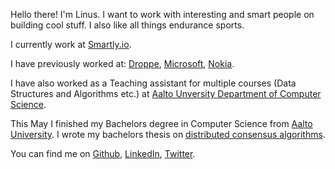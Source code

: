 Hello there! I'm Linus. I want to work with interesting and smart people on building cool stuff. I also like all things endurance sports.

I currently work at [Smartly.io](https://www.smartly.io/).

I have previously worked at:
[Droppe](https://droppe.com/),
[Microsoft](https://www.microsoft.com),
[Nokia](https://www.nokia.com/).

I have also worked as a Teaching assistant for multiple courses (Data Structures and Algorithms etc.) at [Aalto Unversity Department of Computer Science](https://www.aalto.fi/en/department-of-computer-science).

This May I finished my Bachelors degree in Computer Science from [Aalto University](https://www.aalto.fi/en). I wrote my bachelors thesis on [distributed consensus algorithms](https://github.com/LinuzJ/distributed-consensus-bachelors-thesis).

You can find me on [Github](https://github.com/LinuzJ), [LinkedIn](https://www.linkedin.com/in/linus-jern/), [Twitter](https://twitter.com/JernLinus).
